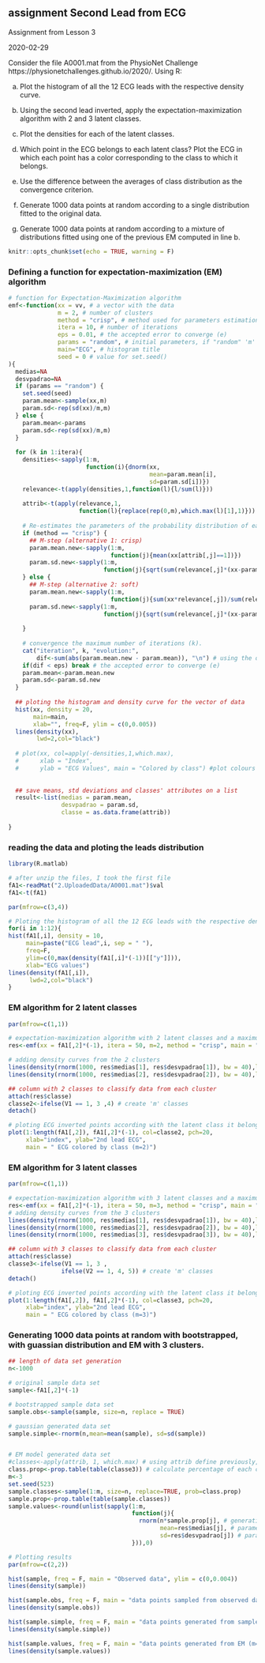 ## assignment Second Lead from ECG

Assignment from Lesson 3

2020-02-29

Consider the file A0001.mat from the PhysioNet Challenge https://physionetchallenges.github.io/2020/. Using R:

a) Plot the histogram of all the 12 ECG leads with the respective density curve.

b) Using the second lead inverted, apply the expectation-maximization algorithm with 2 and 3 latent classes.

c) Plot the densities for each of the latent classes.

d) Which point in the ECG belongs to each latent class? Plot the ECG in which each point has a color corresponding to the class to which it belongs.

e) Use the difference between the averages of class distribution as the convergence criterion.

f) Generate 1000 data points at random according to a single distribution fitted to the original data.

g) Generate 1000 data points at random according to a mixture of distributions fitted using one of the previous EM computed in line b.

```r
knitr::opts_chunk$set(echo = TRUE, warning = F)
```

### Defining a function for expectation-maximization (EM) algorithm
```r
# function for Expectation-Maximization algorithm
emf<-function(xx = vv, # a vector with the data
              m = 2, # number of clusters
              method = "crisp", # method used for parameters estimation in each class; options: "crisp" or "soft"
              itera = 10, # number of iterations
              eps = 0.01, # the accepted error to converge (e)
              params = "random", # initial parameters, if "random" 'm' values from 'xx' are randomly select, or we can input a vector with 'm' values
              main="ECG", # histogram title
              seed = 0 # value for set.seed()
){
  medias=NA
  desvpadrao=NA
  if (params == "random") {
    set.seed(seed)
    param.mean<-sample(xx,m)
    param.sd<-rep(sd(xx)/m,m)
  } else {
    param.mean<-params
    param.sd<-rep(sd(xx)/m,m)
  }
  
  for (k in 1:itera){
    densities<-sapply(1:m, 
                      function(i){dnorm(xx,
                                        mean=param.mean[i],
                                        sd=param.sd[i])})
    relevance<-t(apply(densities,1,function(l){l/sum(l)}))
    
    attrib<-t(apply(relevance,1,
                    function(l){replace(rep(0,m),which.max(l)[1],1)}))
    
    # Re-estimates the parameters of the probability distribution of each class
    if (method == "crisp") {
      ## M-step (alternative 1: crisp)
      param.mean.new<-sapply(1:m,
                             function(j){mean(xx[attrib[,j]==1])})
      param.sd.new<-sapply(1:m,
                           function(j){sqrt(sum(relevance[,j]*(xx-param.mean[j])^2)/sum(relevance[,j]))})
    } else {
      ## M-step (alternative 2: soft)
      param.mean.new<-sapply(1:m,
                             function(j){sum(xx*relevance[,j])/sum(relevance[,j])})
      param.sd.new<-sapply(1:m,
                           function(j){sqrt(sum(relevance[,j]*(xx-param.mean[j])^2)/sum(relevance[,j]))})
      
    }
    
    # convergence the maximum number of iterations (k).
    cat("iteration", k, "evolution:", 
        dif<-sum(abs(param.mean.new - param.mean)), "\n") # using the difference between the averages of class distribution as the convergence criterion.
    if(dif < eps) break # the accepted error to converge (e)
    param.mean<-param.mean.new
    param.sd<-param.sd.new
  }
  
  ## ploting the histogram and density curve for the vector of data
  hist(xx, density = 20,
       main=main,
       xlab="", freq=F, ylim = c(0,0.005))
  lines(density(xx),
        lwd=2,col="black")
  
  # plot(xx, col=apply(-densities,1,which.max), 
  #      xlab = "Index", 
  #      ylab = "ECG Values", main = "Colored by class") #plot colours according to vector densities
  
  
  ## save means, std deviations and classes' attributes on a list
  result<-list(medias = param.mean,
               desvpadrao = param.sd,
               classe = as.data.frame(attrib))
  
}
```

### reading the data and ploting the leads distribution
```r
library(R.matlab)

# after unzip the files, I took the first file 
fA1<-readMat("2.UploadedData/A0001.mat")$val
fA1<-t(fA1)

par(mfrow=c(3,4))

# Ploting the histogram of all the 12 ECG leads with the respective density curve.
for(i in 1:12){
hist(fA1[,i], density = 10,
     main=paste("ECG lead",i, sep = " "),
     freq=F,
     ylim=c(0,max(density(fA1[,i]*(-1))[["y"]])),
     xlab="ECG values")
lines(density(fA1[,i]),
      lwd=2,col="black")
}
```

### EM algorithm for 2 latent classes
```r
par(mfrow=c(1,1))

# expectation-maximization algorithm with 2 latent classes and a maximum 50 iterations.
res<-emf(xx = fA1[,2]*(-1), itera = 50, m=2, method = "crisp", main = "second lead inverted", seed = 10)

# adding density curves from the 2 clusters
lines(density(rnorm(1000, res$medias[1], res$desvpadrao[1]), bw = 40),lwd=2,col=3)
lines(density(rnorm(1000, res$medias[2], res$desvpadrao[2]), bw = 40),lwd=2,col=4)

## column with 2 classes to classify data from each cluster
attach(res$classe)
classe2<-ifelse(V1 == 1, 3 ,4) # create 'm' classes
detach()

# ploting ECG inverted points according with the latent class it belongs to
plot(1:length(fA1[,2]), fA1[,2]*(-1), col=classe2, pch=20,
     xlab="index", ylab="2nd lead ECG",
     main = " ECG colored by class (m=2)")
```

### EM algorithm for 3 latent classes
```r
par(mfrow=c(1,1))

# expectation-maximization algorithm with 3 latent classes and a maximum 50 iterations.
res<-emf(xx = fA1[,2]*(-1), itera = 50, m=3, method = "crisp", main = "second lead inverted", seed = 10)
# adding density curves from the 3 clusters
lines(density(rnorm(1000, res$medias[1], res$desvpadrao[1]), bw = 40),lwd=2,col=3)
lines(density(rnorm(1000, res$medias[2], res$desvpadrao[2]), bw = 40),lwd=2,col=4)
lines(density(rnorm(1000, res$medias[3], res$desvpadrao[3]), bw = 40),lwd=2,col=5)

## column with 3 classes to classify data from each cluster
attach(res$classe)
classe3<-ifelse(V1 == 1, 3 ,
               ifelse(V2 == 1, 4, 5)) # create 'm' classes
detach()

# ploting ECG inverted points according with the latent class it belongs to
plot(1:length(fA1[,2]), fA1[,2]*(-1), col=classe3, pch=20,
     xlab="index", ylab="2nd lead ECG",
     main = " ECG colored by class (m=3)")

```

### Generating 1000 data points at random with bootstrapped, with guassian distribution and EM with 3 clusters.
```r
## length of data set generation
n<-1000

# original sample data set
sample<-fA1[,2]*(-1)

# bootstrapped sample data set
sample.obs<-sample(sample, size=n, replace = TRUE)

# gaussian generated data set
sample.simple<-rnorm(n,mean=mean(sample), sd=sd(sample))


# EM model generated data set
#classes<-apply(attrib, 1, which.max) # using attrib define previously, to calculate the number of observations in each class
class.prop<-prop.table(table(classe3)) # calculate percentage of each class
m<-3
set.seed(523)
sample.classes<-sample(1:m, size=n, replace=TRUE, prob=class.prop)
sample.prop<-prop.table(table(sample.classes))
sample.values<-round(unlist(sapply(1:m,
                                   function(j){
                                     rnorm(n*sample.prop[j], # generating number with the proportions of the two classes we identified previously
                                           mean=res$medias[j], # parameters defined previously
                                           sd=res$desvpadrao[j]) # parameters defined previously
                                   })),0)

# Plotting results
par(mfrow=c(2,2))

hist(sample, freq = F, main = "Observed data", ylim = c(0,0.004))
lines(density(sample))

hist(sample.obs, freq = F, main = "data points sampled from observed data", ylim = c(0,0.004))
lines(density(sample.obs))

hist(sample.simple, freq = F, main = "data points generated from sample distribution", ylim = c(0,0.004))
lines(density(sample.simple))

hist(sample.values, freq = F, main = "data points generated from EM (m=3)", ylim = c(0,0.004))
lines(density(sample.values))

```


